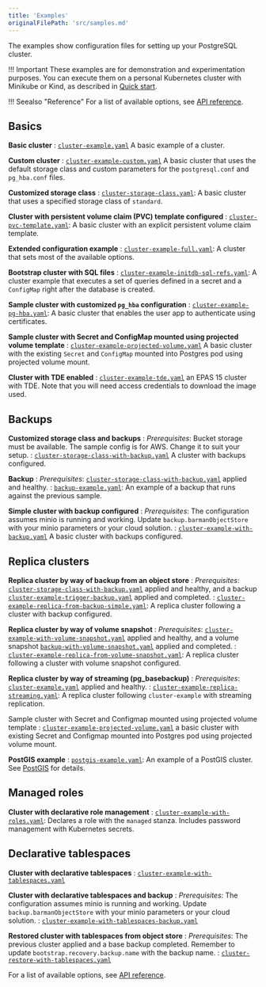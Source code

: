 ```yaml
---
title: 'Examples'
originalFilePath: 'src/samples.md'
---
```


The examples show configuration files for setting up
your PostgreSQL cluster.

!!! Important
    These examples are for demonstration and experimentation
    purposes. You can execute them on a personal Kubernetes cluster with Minikube
    or Kind, as described in [Quick start](quickstart.md).

!!! Seealso "Reference"
    For a list of available options, see [API reference](pg4k.v1.md).

## Basics

**Basic cluster**
:  [`cluster-example.yaml`](../samples/cluster-example.yaml)
   A basic example of a cluster.

**Custom cluster**
:  [`cluster-example-custom.yaml`](../samples/cluster-example-custom.yaml)
   A basic cluster that uses the default storage class and custom parameters for
   the `postgresql.conf` and `pg_hba.conf` files.

**Customized storage class**
: [`cluster-storage-class.yaml`](../samples/cluster-storage-class.yaml):
   A basic cluster that uses a specified storage class of `standard`.

**Cluster with persistent volume claim (PVC) template configured**
: [`cluster-pvc-template.yaml`](../samples/cluster-pvc-template.yaml):
   A basic cluster with an explicit persistent volume claim template.

**Extended configuration example**
: [`cluster-example-full.yaml`](../samples/cluster-example-full.yaml):
   A cluster that sets most of the available options.

**Bootstrap cluster with SQL files**
: [`cluster-example-initdb-sql-refs.yaml`](../samples/cluster-example-initdb-sql-refs.yaml):
   A cluster example that executes a set of queries defined in a secret and a
   `ConfigMap` right after the database is created.

**Sample cluster with customized `pg_hba` configuration**
: [`cluster-example-pg-hba.yaml`](../samples/cluster-example-pg-hba.yaml):
  A basic cluster that enables the user app to authenticate using certificates.

**Sample cluster with Secret and ConfigMap mounted using projected volume template**
: [`cluster-example-projected-volume.yaml`](../samples/cluster-example-projected-volume.yaml)
  A basic cluster with the existing `Secret` and `ConfigMap` mounted into Postgres
  pod using projected volume mount.

**Cluster with TDE enabled**
: [`cluster-example-tde.yaml`](../samples/cluster-example-tde.yaml)
  an EPAS 15 cluster with TDE. Note that you will need access credentials
  to download the image used.

## Backups

**Customized storage class and backups**
:   *Prerequisites*: Bucket storage must be available. The sample config is for AWS.
    Change it to suit your setup.
: [`cluster-storage-class-with-backup.yaml`](../samples/cluster-storage-class-with-backup.yaml) 
   A cluster with backups configured.

**Backup**
:   *Prerequisites*: [`cluster-storage-class-with-backup.yaml`](../samples/cluster-storage-class-with-backup.yaml)
    applied and healthy.
: [`backup-example.yaml`](../samples/backup-example.yaml):
  An example of a backup that runs against the previous sample.

**Simple cluster with backup configured**
:   *Prerequisites*: The configuration assumes minio is running and working.
    Update `backup.barmanObjectStore` with your minio parameters or your cloud solution.
:  [`cluster-example-with-backup.yaml`](../samples/cluster-example-with-backup.yaml)
   A basic cluster with backups configured.

## Replica clusters

**Replica cluster by way of backup from an object store**
:   *Prerequisites*:
    [`cluster-storage-class-with-backup.yaml`](../samples/cluster-storage-class-with-backup.yaml)
    applied and healthy, and a backup
    [`cluster-example-trigger-backup.yaml`](../samples/cluster-example-trigger-backup.yaml)
    applied and completed.
: [`cluster-example-replica-from-backup-simple.yaml`](../samples/cluster-example-replica-from-backup-simple.yaml):
   A replica cluster following a cluster with backup configured.

**Replica cluster by way of volume snapshot**
:   *Prerequisites*:
    [`cluster-example-with-volume-snapshot.yaml`](../samples/cluster-example-with-volume-snapshot.yaml)
    applied and healthy, and a volume snapshot
    [`backup-with-volume-snapshot.yaml`](../samples/backup-with-volume-snapshot.yaml)
    applied and completed.
: [`cluster-example-replica-from-volume-snapshot.yaml`](../samples/cluster-example-replica-from-volume-snapshot.yaml):
   A replica cluster following a cluster with volume snapshot configured.

**Replica cluster by way of streaming (pg_basebackup)**
:   *Prerequisites*: [`cluster-example.yaml`](../samples/cluster-example.yaml)
    applied and healthy.
:   [`cluster-example-replica-streaming.yaml`](../samples/cluster-example-replica-streaming.yaml): 
   A replica cluster following `cluster-example` with streaming replication.

Sample cluster with Secret and Configmap mounted using projected volume template
: [`cluster-example-projected-volume.yaml`](../samples/cluster-example-projected-volume.yaml)
  a basic cluster with existing Secret and Configmap mounted into Postgres pod
  using projected volume mount.

**PostGIS example**
: [`postgis-example.yaml`](../samples/postgis-example.yaml):
   An example of a PostGIS cluster. See [PostGIS](postgis.md) for details.

## Managed roles

**Cluster with declarative role management**
: [`cluster-example-with-roles.yaml`](../samples/cluster-example-with-roles.yaml):
  Declares a role with the `managed` stanza. Includes password management with
  Kubernetes secrets.

## Declarative tablespaces

**Cluster with declarative tablespaces**
: [`cluster-example-with-tablespaces.yaml`](../samples/cluster-example-with-tablespaces.yaml)

**Cluster with declarative tablespaces and backup**
: *Prerequisites*: The configuration assumes minio is running and working.
    Update `backup.barmanObjectStore` with your minio parameters or your cloud solution.
: [`cluster-example-with-tablespaces-backup.yaml`](../samples/cluster-example-with-tablespaces-backup.yaml)

**Restored cluster with tablespaces from object store**
: *Prerequisites*: The previous cluster applied and a base backup completed.
    Remember to update `bootstrap.recovery.backup.name` with the backup name.
: [`cluster-restore-with-tablespaces.yaml`](../samples/cluster-restore-with-tablespaces.yaml)

For a list of available options, see [API reference](pg4k.v1.md).
